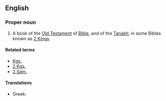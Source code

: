==English==
{{book of the Bible|Books of Samuel}}

===Proper noun===
{{en-proper-noun}}
# {{biblical}}  A book of the [[Old Testament]] of [[Bible]], and of the [[Tanakh]]; in some Bibles known as [[2 Kings]].

====Related terms====
*[[Kgs.]]
*[[2 Kgs.]]
*[[2 Sam.]]

====Translations====
{{trans-top|book of the Bible}}
*Greek: {{t|el|sc=Grek|Β' Σαμουήλ||tr=B' Samouíl}}
{{trans-mid}}
{{trans-bottom}}